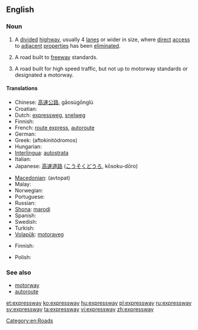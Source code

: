 ==English==
{{wikipedia}}

===Noun===
{{en-noun}}

# {{context|parts of the|_|US}} A [[divide]]d [[highway]], usually 4 [[lane]]s or wider in size, where [[direct]] [[access]] to [[adjacent]] [[properties]] has been [[eliminated]].
# {{Canada|parts of the US}} A road built to [[freeway]] standards.
# {{New Zealand}} A road built for high speed traffic, but not up to motorway standards or designated a motorway.

====Translations====
{{trans-top|US: divided highway}}
* Chinese: [[高速公路]], gāosùgōnglù
* Croatian: {{t+|hr|autocesta}}
* Dutch: [[expressweg]], [[snelweg]]
* Finnish: {{t-|fi|moottoriliikennetie}}
* French: [[route express]], [[autoroute]]
* German: {{t+|de|Autobahn}}
* Greek: {{t+|el|αυτοκινητόδρομος|m}} (aftokinitódromos)
* Hungarian: {{t+|hu|autópálya}}
* [[Interlingua]]: [[autostrata]]
* Italian: {{t-|it|superstrada}}
* Japanese: [[高速道路]] ([[こうそくどうろ]], kōsoku-dōro)
{{trans-mid}}
* [[Macedonian]]: {{t-|mk|автопат}} (avtopat)
* Malay: {{t|ms|lebuhraya|xs=Malay}}
* Norwegian: {{t|no|motorvei}}
* Portuguese: {{t-|pt|auto-estrada}}
* Russian: {{t+|ru|автомагистраль|tr=avtomagistral'}}
* [[Shona]]: [[marodi]]
* Spanish: {{t+|es|autopista}}
* Swedish: {{t|sv|motorväg}}
* Turkish: {{t-|tr|otoyol}}
* [[Volapük]]: [[motoraveg]]
{{trans-bottom}}

{{trans-see|freeway}}

{{trans-top|NZ: high speed road, not built to freeway standards}}
* Finnish: {{t-|fi|moottoriliikennetie}}
{{trans-mid}}
* Polish: {{t+|pl|droga ekspresowa|f}}
{{trans-bottom}}

===See also===
* [[motorway]]
* [[autoroute]]

[[Category:en:Roads]]

[[et:expressway]]
[[ko:expressway]]
[[hu:expressway]]
[[pl:expressway]]
[[ru:expressway]]
[[sv:expressway]]
[[ta:expressway]]
[[vi:expressway]]
[[zh:expressway]]
